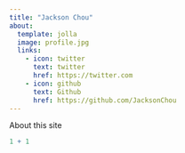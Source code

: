 ```yaml
---
title: "Jackson Chou"
about:
  template: jolla
  image: profile.jpg
  links:
    - icon: twitter
      text: twitter
      href: https://twitter.com
    - icon: github
      text: Github
      href: https://github.com/JacksonChou
---
```


About this site

```r
1 + 1
```

